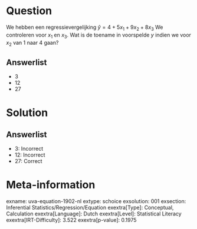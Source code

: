 Question
========

We hebben een regressievergelijking $\hat{y} = 4 + 5x_{1} +
9x_{2} + 8x_{3}$ We controleren voor *x*~1~ en *x*~3~. Wat is de
toename in voorspelde *y* indien we voor *x*~2~ van 1 naar 4 gaan?

Answerlist
----------

* 3
* 12
* 27

Solution
========

Answerlist
----------

* 3: Incorrect
* 12: Incorrect
* 27: Correct

Meta-information
================
exname: uva-equation-1902-nl
extype: schoice
exsolution: 001
exsection: Inferential Statistics/Regression/Equation
exextra[Type]: Conceptual, Calculation
exextra[Language]: Dutch
exextra[Level]: Statistical Literacy
exextra[IRT-Difficulty]: 3.522
exextra[p-value]: 0.1975
